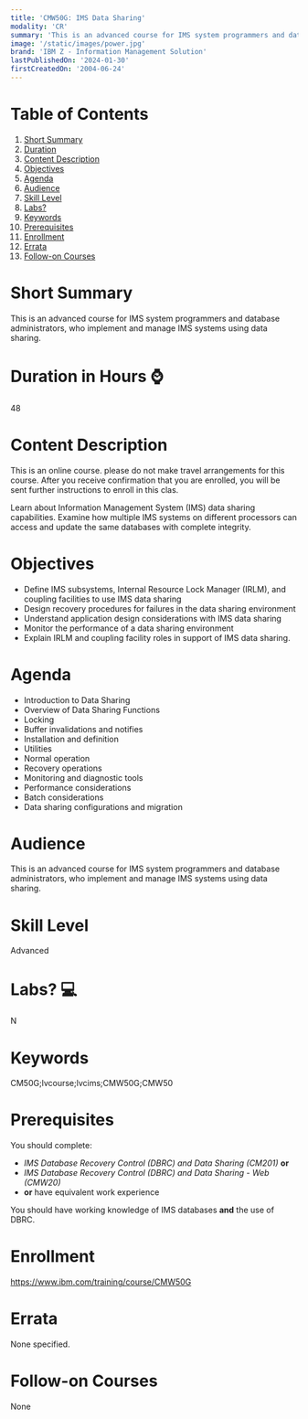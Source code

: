 ```yaml
---
title: 'CMW50G: IMS Data Sharing'
modality: 'CR'
summary: 'This is an advanced course for IMS system programmers and database administrators, who implement and manage IMS systems using data sharing.'
image: '/static/images/power.jpg'
brand: 'IBM Z - Information Management Solution'
lastPublishedOn: '2024-01-30'
firstCreatedOn: '2004-06-24'
---
```

# Table of Contents
1.  [Short Summary](#short-summary)
2.  [Duration](#duration-in-hours-)
3.  [Content Description](#content-description)
4.  [Objectives](#objectives)
5.  [Agenda](#agenda)
6.  [Audience](#audience)
7.  [Skill Level](#skill-level)
8.  [Labs?](#labs-)
9.  [Keywords](#keywords)
10. [Prerequisites](#prerequisites)
11. [Enrollment](#enrollment)
12. [Errata](#errata)
13. [Follow-on Courses](#follow-on-courses)

# Short Summary
This is an advanced course for IMS system programmers and database administrators, who implement and manage IMS systems using data sharing.

# Duration in Hours ⌚
48

# Content Description
This is an online course. please do not make travel arrangements for this course. After you receive confirmation that you are enrolled, you will be sent further instructions to enroll in this clas.


Learn about Information Management System (IMS) data sharing capabilities. Examine how multiple IMS systems on different processors can access and update the same databases with complete integrity.



# Objectives
* Define IMS subsystems, Internal Resource Lock Manager (IRLM), and coupling facilities to use IMS data sharing
* Design recovery procedures for failures in the data sharing environment
* Understand application design considerations with IMS data sharing
* Monitor the performance of a data sharing environment
* Explain IRLM and coupling facility roles in support of IMS data sharing.


# Agenda
* Introduction to Data Sharing
* Overview of Data Sharing Functions
* Locking
* Buffer invalidations and notifies
* Installation and definition
* Utilities
* Normal operation
* Recovery operations
* Monitoring and diagnostic tools
* Performance considerations
* Batch considerations
* Data sharing configurations and migration


# Audience
This is an advanced course for IMS system programmers and database administrators, who implement and manage IMS systems using data sharing.



# Skill Level
Advanced

# Labs? 💻
N

# Keywords
CM50G;lvcourse;lvcims;CMW50G;CMW50

# Prerequisites
You should complete:


* *IMS Database Recovery Control (DBRC) and Data Sharing (CM201)* **or**
* *IMS Database Recovery Control (DBRC) and Data Sharing - Web (CMW20)*
* **or** have equivalent work experience


You should have working knowledge of IMS databases **and** the use of DBRC.



# Enrollment
https://www.ibm.com/training/course/CMW50G

# Errata
None specified.

# Follow-on Courses
None

